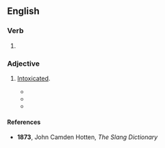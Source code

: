 ==English==

===Verb===
{{head|en|verb form}}

# {{en-past of|spiff}}

===Adjective===
{{en-adj}}

# {{lb|en|slang}} [[intoxicated|Intoxicated]].
#* {{quote-book|en|year=1953  |title=Red-headed Sinners |author=Jonathan Craig |page=54 |ISBN=|passage=“He said you got a little '''spiffed''' together.” “Love that George,” she said. “I'm getting a little '''spiffed''' again. }}
#* {{quote-book|en|year=1974  |title=Fantasy: Shapes of Things Unknown |author=|page=130 |ISBN=|passage=He said to me: "Ed Hickey is a little '''spiffed''' this evening, or could I be mistaken?"}}
#* {{quote-book|en|year=2012  |title=Final Arrangements |author=Donna Huston Murray |page=12 |ISBN=|passage=She got '''spiffed''' at the preview dinner and told some people...she said I was HIV positive, that I was one of those Typhoid Marys who looked perfectly healthy but was the kiss of death.}}

====References====
* {{sense|intoxicated}} '''1873''', John Camden Hotten, ''The Slang Dictionary''